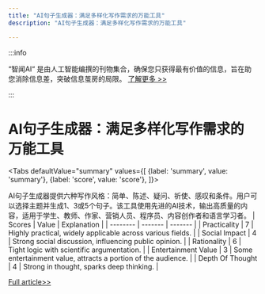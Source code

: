 ```yaml
---
title: "AI句子生成器：满足多样化写作需求的万能工具"
description: "AI句子生成器：满足多样化写作需求的万能工具"

---
```



:::info

“智闻AI“ 是由人工智能编撰的刊物集合，确保您只获得最有价值的信息，旨在助您消除信息差，突破信息茧房的局限。  [了解更多 >>](/)

:::

# AI句子生成器：满足多样化写作需求的万能工具


<Tabs
	defaultValue="summary"
	values={[
	{label: 'summary', value: 'summary'},
	{label: 'score', value: 'score'},
]}>
<TabItem value="summary">


AI句子生成器提供六种写作风格：简单、陈述、疑问、祈使、感叹和条件。用户可以选择主题并生成1、3或5个句子。该工具使用先进的AI技术，输出高质量的内容，适用于学生、教师、作家、营销人员、程序员、内容创作者和语言学习者。
</TabItem>
<TabItem value="score">
	| Scores     | Value   | Explanation |
	| -------- | ------- | ------- |
	| Practicality  | 7    | Highly practical, widely applicable across various fields.    |
	| Social Impact | 4     | Strong social discussion, influencing public opinion.    |
	| Rationality    | 6    | Tight logic with scientific argumentation.    |
	| Entertainment Value    | 3    | Some entertainment value, attracts a portion of the audience.    |
	| Depth Of Thought    | 4    | Strong in thought, sparks deep thinking.    |
</TabItem>
</Tabs>

[Full article>>](https://github.com/ruanyf/weekly/issues/5221)
